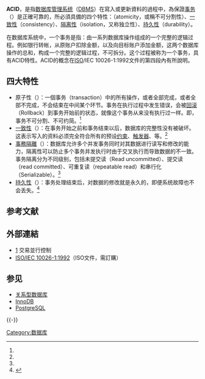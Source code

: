 {{Otheruseslist2|[[数据库管理系统|数据库管理系统]]中的概念|该英文单词的中文解释及相关内容|“'''[[酸|酸]]'''”|[[网页标准计划小组|网页标准计划小组]]设计的[[网页浏览器|网页浏览器]]标准测试|“'''[[Acid1|Acid1]]'''”、“'''[[Acid2|Acid2]]'''”和“'''[[Acid3|Acid3]]'''”|數據庫[[增刪查改|增刪查改]]的一種類型|[[增刪查改#型態變化|增刪查改#型態變化]]}}

'''ACID'''，是指[[数据库管理系统|数据库管理系统]]（[[DBMS|DBMS]]）在寫入或更新資料的過程中，為保證[[数据库事务|事务]]（{{lang|en|transaction}}）是正確可靠的，所必須具備的四个特性：{{le|原子性|Atomicity (database systems)}}（atomicity，或稱不可分割性）、[[一致性_(数据库)|一致性]]（consistency）、[[隔离性|隔离性]]（isolation，又称独立性）、[[持久性|持久性]]（durability）。

在数据库系统中，一个事务是指：由一系列数据库操作组成的一个完整的逻辑过程。例如银行转帐，从原账户扣除金额，以及向目标账户添加金额，这两个数据库操作的总和，构成一个完整的逻辑过程，不可拆分。这个过程被称为一个事务，具有ACID特性。ACID的概念在[[ISO|ISO]]/IEC 10026-1:1992文件的第四段內有所說明。

== 四大特性 ==
* 原子性（{{lang|en|Atomicity}}）：一個事务（transaction）中的所有操作，或者全部完成，或者全部不完成，不会结束在中间某个环节。事务在执行过程中发生错误，会被[[回滚_(数据管理)|回滚]]（Rollback）到事务开始前的状态，就像这个事务从来没有执行过一样。即，事务不可分割、不可约简。<ref name="acid" />
* [[一致性_(数据库)|一致性]]（{{lang|en|Consistency}}）：在事务开始之前和事务结束以后，数据库的完整性没有被破坏。这表示写入的资料必须完全符合所有的预设[[数据完整性|约束]]、[[触发器_(数据库)|触发器]]、{{tsl|en|级联回滚}}等。<ref name="acid" />
* [[事務隔離|事務隔離]]（{{lang|en|Isolation}}）：数据库允许多个并发事务同时对其数据进行读写和修改的能力，隔离性可以防止多个事务并发执行时由于交叉执行而导致数据的不一致。事务隔离分为不同级别，包括未提交读（Read uncommitted）、提交读（read committed）、可重复读（repeatable read）和串行化（Serializable）。<ref name="acid" />
* [[持久性|持久性]]（{{lang|en|Durability}}）：事务处理结束后，对数据的修改就是永久的，即便系统故障也不会丢失。<ref name="acid">{{cite book |title=《数据库系统教程（上册）》|author=王能斌 |publisher=电子工业出版社 |isbn=7-5053-7827-9 |pages=91～92页|date=2002年8月}}</ref>

== 参考文献 ==
{{Reflist}}

== 外部連結 ==
* [https://web.archive.org/web/20100608002853/http://structedtext.appspot.com/db/concurrent_control.html] 交易並行控制
* [http://www.iso.org/iso/en/CatalogueDetailPage.CatalogueDetail?CSNUMBER=27121&COMMID=&scopelist= ISO/IEC 10026-1:1992]{{Wayback|url=http://www.iso.org/iso/en/CatalogueDetailPage.CatalogueDetail?CSNUMBER=27121&COMMID=&scopelist= |date=20070311011435 }}（ISO文件，需訂購）

== 参见 ==
* [[关系型数据库|关系型数据库]]
* [[InnoDB|InnoDB]]
* [[PostgreSQL|PostgreSQL]]

{{-}}
{{Databases}}

[[Category:数据库|Category:数据库]]